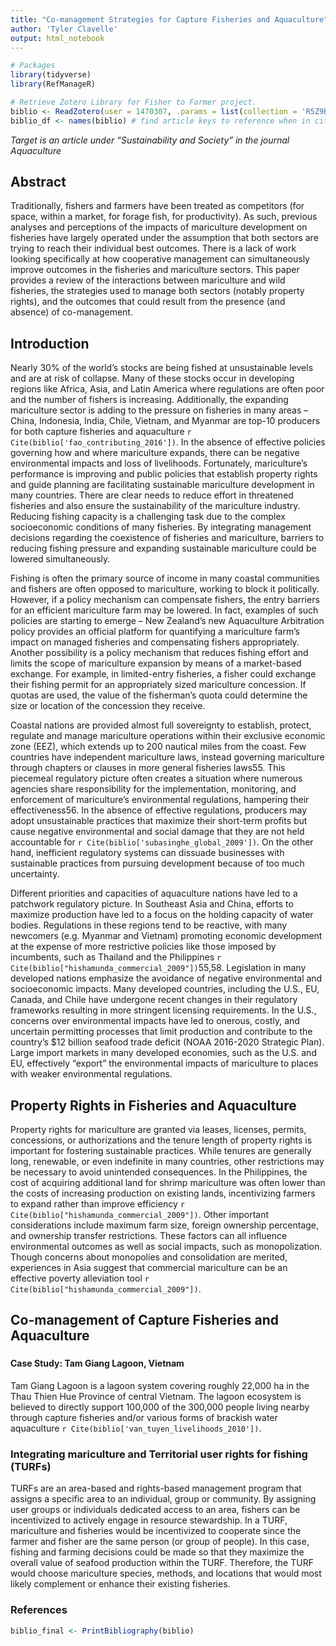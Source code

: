 ```yaml
---
title: "Co-management Strategies for Capture Fisheries and Aquaculture"
author: 'Tyler Clavelle'
output: html_notebook
---
```


```r
# Packages
library(tidyverse)
library(RefManageR)

# Retrieve Zotero Library for Fisher to Farmer project. 
biblio <- ReadZotero(user = 1470307, .params = list(collection = 'R5Z9BXFT'))
biblio_df <- names(biblio) # find article keys to reference when in citations
```

*Target is an article under "Sustainability and Society" in the journal Aquaculture*

## Abstract
Traditionally, fishers and farmers have been treated as competitors (for space, within a market, for forage fish, for productivity). As such, previous analyses and perceptions of the impacts of mariculture development on fisheries have largely operated under the assumption that both sectors are trying to reach their individual best outcomes. There is a lack of work looking specifically at how cooperative management can simultaneously improve outcomes in the fisheries and mariculture sectors. This paper provides a review of the interactions between mariculture and wild fisheries, the strategies used to manage both sectors (notably property rights), and the outcomes that could result from the presence (and absence) of co-management.  

## Introduction
Nearly 30% of the world’s stocks are being fished at unsustainable levels and are at risk of collapse. Many of these stocks occur in developing regions like Africa, Asia, and Latin America where regulations are often poor and the number of fishers is increasing. Additionally, the expanding mariculture sector is adding to the pressure on fisheries in many areas – China, Indonesia, India, Chile, Vietnam, and Myanmar are top-10 producers for both capture fisheries and aquaculture `r Cite(biblio['fao_contributing_2016'])`. In the absence of effective policies governing how and where mariculture expands, there can be negative environmental impacts and loss of livelihoods. Fortunately, mariculture’s performance is improving and public policies that establish property rights and guide planning are facilitating sustainable mariculture development in many countries. There are clear needs to reduce effort in threatened fisheries and also ensure the sustainability of the mariculture industry. Reducing fishing capacity is a challenging task due to the complex socioeconomic conditions of many fisheries. By integrating management decisions regarding the coexistence of fisheries and mariculture, barriers to reducing fishing pressure and expanding sustainable mariculture could be lowered simultaneously. 

Fishing is often the primary source of income in many coastal communities and fishers are often opposed to mariculture, working to block it politically. However, if a policy mechanism can compensate fishers, the entry barriers for an efficient mariculture farm may be lowered. In fact, examples of such policies are starting to emerge – New Zealand’s new Aquaculture Arbitration policy provides an official platform for quantifying a mariculture farm’s impact on managed fisheries and compensating fishers appropriately. Another possibility is a policy mechanism that reduces fishing effort and limits the scope of mariculture expansion by means of a market-based exchange. For example, in limited-entry fisheries, a fisher could exchange their fishing permit for an appropriately sized mariculture concession. If quotas are used, the value of the fisherman’s quota could determine the size or location of the concession they receive. 


Coastal nations are provided almost full sovereignty to establish, protect, regulate and manage mariculture operations within their exclusive economic zone (EEZ), which extends up to 200 nautical miles from the coast. Few countries have independent mariculture laws, instead governing mariculture through chapters or clauses in more general fisheries laws55. This piecemeal regulatory picture often creates a situation where numerous agencies share responsibility for the implementation, monitoring, and enforcement of mariculture’s environmental regulations, hampering their effectiveness56. In the absence of effective regulations, producers may adopt unsustainable practices that maximize their short-term profits but cause negative environmental and social damage that they are not held accountable for `r Cite(biblio['subasinghe_global_2009'])`. On the other hand, inefficient regulatory systems can dissuade businesses with sustainable practices from pursuing development because of too much uncertainty. 

Different priorities and capacities of aquaculture nations have led to a patchwork regulatory picture. In Southeast Asia and China, efforts to maximize production have led to a focus on the holding capacity of water bodies. Regulations in these regions tend to be reactive, with many newcomers (e.g. Myanmar and Vietnam) promoting economic development at the expense of more restrictive policies like those imposed by incumbents, such as Thailand and the Philippines `r Cite(biblio["hishamunda_commercial_2009"])`55,58. Legislation in many developed nations emphasize the avoidance of negative environmental and socioeconomic impacts. Many developed countries, including the U.S., EU, Canada, and Chile have undergone recent changes in their regulatory frameworks resulting in more stringent licensing requirements. In the U.S., concerns over environmental impacts have led to onerous, costly, and uncertain permitting processes that limit production and contribute to the country’s $12 billion seafood trade deficit (NOAA 2016-2020 Strategic Plan). Large import markets in many developed economies, such as the U.S. and EU, effectively “export” the environmental impacts of mariculture to places with weaker environmental regulations.  

## Property Rights in Fisheries and Aquaculture

Property rights for mariculture are granted via leases, licenses, permits, concessions, or authorizations and the tenure length of property rights is important for fostering sustainable practices. While tenures are generally long, renewable, or even indefinite in many countries, other restrictions may be necessary to avoid unintended consequences. In the Philippines, the cost of acquiring additional land for shrimp mariculture was often lower than the costs of increasing production on existing lands, incentivizing farmers to expand rather than improve efficiency `r Cite(biblio["hishamunda_commercial_2009"])`. Other important considerations include maximum farm size, foreign ownership percentage, and ownership transfer restrictions. These factors can all influence environmental outcomes as well as social impacts, such as monopolization. Though concerns about monopolies and consolidation are merited, experiences in Asia suggest that commercial mariculture can be an effective poverty alleviation tool `r Cite(biblio["hishamunda_commercial_2009"])`.    



## Co-management of Capture Fisheries and Aquaculture

### 

#### Case Study: Tam Giang Lagoon, Vietnam
Tam Giang Lagoon is a lagoon system covering roughly 22,000 ha in the Thau Thien Hue Province of central Vietnam. The lagoon ecosystem is believed to directly support 100,000 of the 300,000 people living nearby through capture fisheries and/or various forms of brackish water aquaculture `r Cite(biblio['van_tuyen_livelihoods_2010'])`. 


### Integrating mariculture and Territorial user rights for fishing (TURFs) 
TURFs are an area-based and rights-based management program that assigns a specific area to an individual, group or community. By assigning user groups or individuals dedicated access to an area, fishers can be incentivized to actively engage in resource stewardship. In a TURF, mariculture and fisheries would be incentivized to cooperate since the farmer and fisher are the same person (or group of people). In this case, fishing and farming decisions could be made so that they maximize the overall value of seafood production within the TURF.  Therefore, the TURF would choose mariculture species, methods, and locations that would most likely complement or enhance their existing fisheries. 

### References
```r
biblio_final <- PrintBibliography(biblio)
```